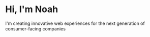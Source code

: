 # Hi, I'm Noah

I'm creating innovative web experiences for the next generation of consumer-facing companies
